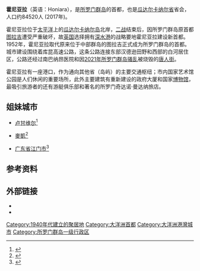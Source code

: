 {{Expand language|time=2018-02-07T09:54:58+00:00}}
{{NoteTA|G1=地名|1=zh-hans:霍尼亚拉; zh-tw:荷尼阿拉; zh-hk:霍尼亞拉;}}
{{Infobox settlement
|name                   = 荷尼阿拉
|other_name             =
|native_name            = Honiara
|settlement_type        = [[索羅門群島行政區劃|首都]]
|image_skyline          = Honiara View.jpg
|imagesize              = 
|image_caption          = 荷尼阿拉市中心 
|image_flag             = Flag of Honiara.svg
|image_seal             =
|image_shield           =
|pushpin_map              = Solomon Islands
|map_caption            = 在所罗门群岛的位置
|subdivision_type       = 國家
|subdivision_name       = {{flag|Solomon Islands}}
|subdivision_type1      = [[索羅門群島行政區劃|省]]
|subdivision_name1      = 荷尼阿拉
|subdivision_type2      = 島嶼
|subdivision_name2      = [[瓜達爾卡納爾島|瓜達爾卡納爾島]]
|subdivision_type3      =
|subdivision_name3      =
|government_footnotes   =
|government_type        =
|leader_title           = 市長
|leader_name            = Israel Maeoli
|area_footnotes         =
|area_total_km2         = 22
|population_as_of               = 2017
|population_footnotes           =
|population_total               = 84520
|population_density_km2         = auto
|timezone               = UTC
|utc_offset             = +11
|coordinates            = {{coord|9|25|55|S|159|57|20|E|region:SB|display=it}}
|elevation_footnotes    = 
|elevation_m            = 29
|postal_code            =
|area_code              =
|blank_name             = [[柯本氣候分類法|氣候]]
|blank_info             = [[熱帶雨林氣候|熱帶雨林氣候]]
|website                =
}}
'''霍尼亚拉'''（英语：Honiara），是[[所罗门群岛|所罗门群岛]]的首都，也是[[瓜达尔卡纳尔省|瓜达尔卡纳尔省]]省会，人口约84520人 (2017年)。 

霍尼亚拉位于[[太平洋|太平洋]]上的[[瓜达尔卡纳尔岛|瓜达尔卡纳尔岛]]北岸，[[二战|二战]]结束后，因所罗门群岛原首都[[图拉吉|图拉吉]]遭受严重破坏，故[[英国|英国]]选择拥有[[深水港|深水港]]的战略要地霍尼亚拉建设新首都。1952年，霍尼亚拉取代原来位于中部群岛的图拉吉正式成为所罗门群岛的首都。城市建设围绕着库昆高速公路，这条公路连接东部汉德逊田野和西部的白河居住区，公路还经过南巴纳昂医院和因[[2021年所罗门群岛骚乱|2021年所罗门群岛骚乱]]被烧毁的[[唐人街|唐人街]]。 

霍尼亚拉有一座港口，作为通向其他省（岛屿）的主要交通枢纽；市内国家艺术馆公园是人们休闲的重要场所，此外主要建筑有重新建设的政府大厦和国家[[博物馆|博物馆]]，最吸引旅游者的还有游艇俱乐部和著名的所罗门奇达诺·曼达纳旅店。

==姐妹城市==
*{{flag|Vanuatu}} [[卢甘维尔|卢甘维尔]]<ref>{{cite news|url=http://www.dailypost.vu/content/luganville-and-honiara-establish-sister-city-relations |title=Luganville and Honiara establish sister-city relations |work=Vanuatu Daily Post |date=2013-03-21 |access-date=2017-02-05 |archive-url=https://archive.today/20130714225148/http://www.dailypost.vu/content/luganville-and-honiara-establish-sister-city-relations |archive-date=2013-07-14 |url-status=dead  }}</ref>
*{{Flag|Australia}} [[麥凱_(昆士蘭州)|麥凱]]<ref>{{cite web |url=http://www.mackay.qld.gov.au/about_council/sister_cities |title=Mackay Regional Council- Sister cities |archive-url=https://web.archive.org/web/20101009120944/http://www.mackay.qld.gov.au/about_council/sister_cities |archive-date=2010-10-09 |publisher=Mackay.qld.gov.au |access-date=2019-01-26}}</ref>
*{{Flag|PRC}} [[广东省|广东省]][[江门市|江门市]]<ref>{{cite web |title=江门市和所罗门群岛首都霍尼亚拉市结为中所第一对友好城市 |url=http://sb.china-embassy.gov.cn/sgxw/202206/t20220607_10699670.htm |website=中华人民共和国驻所罗门群岛大使馆 |accessdate=2022-06-08 |date=2022-06-07}}</ref>

==参考资料==
{{refs}}

==外部链接==
*{{commonscatinline}}
*{{wikivoyage-inline|:en:Honiara|霍尼亚拉}}

{{索羅門群島行政區劃}}
{{英联邦成员国首都}}
{{大洋洲各國及其首都}}
{{normdaten}}

[[Category:1940年代建立的聚居地|Category:1940年代建立的聚居地]]
[[Category:大洋洲首都|Category:大洋洲首都]]
[[Category:大洋洲港灣城市|Category:大洋洲港灣城市]]
[[Category:所罗门群岛一级行政区|Category:所罗门群岛一级行政区]]